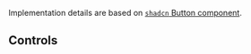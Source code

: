 
<Meta of={ButtonStories} />

<Title>Button</Title>

Implementation details are based on [`shadcn` Button component](https://ui.shadcn.com/docs/components/button).

<Primary />

## Controls

<Controls />
